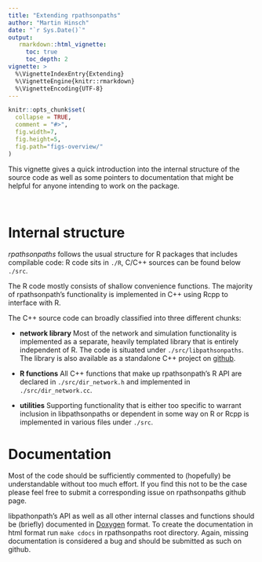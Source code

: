 ```yaml
---
title: "Extending rpathsonpaths"
author: "Martin Hinsch"
date: "`r Sys.Date()`"
output:
   rmarkdown::html_vignette:
     toc: true
     toc_depth: 2
vignette: >
  %\VignetteIndexEntry{Extending}
  %\VignetteEngine{knitr::rmarkdown}
  %\VignetteEncoding{UTF-8}
---
```




```r
knitr::opts_chunk$set(
  collapse = TRUE,
  comment = "#>", 
  fig.width=7, 
  fig.height=5, 
  fig.path="figs-overview/"
)
```

This vignette gives a quick introduction into the internal structure of the source code as well
as some pointers to documentation that might be helpful for anyone intending to work on the
package.

<br>

# Internal structure

*rpathsonpaths* follows the usual structure for R packages that includes
compilable code: R code sits in `./R`, C/C++ sources can be found below `./src`.

The R code mostly consists of shallow convenience functions. The majority of
rpathsonpath's functionality is implemented in C++ using Rcpp to interface with
R.

The C++ source code can broadly classified into three different chunks:

- **network library** Most of the network and simulation functionality is implemented as 
  a separate, heavily templated library that is entirely independent of R. The code is 
  situated under `./src/libpathsonpaths`. The library is also available as a standalone 
  C++ project on [github](https://github.com/mhinsch/pathsonpaths).

- **R functions** All C++ functions that make up rpathsonpath's R API are declared in 
  `./src/dir_network.h` and implemented in `./src/dir_network.cc`.

- **utilities** Supporting functionality that is either too specific to warrant inclusion in 
  libpathsonpaths or dependent in some way on R or Rcpp is implemented in various files under
  `./src`. 

# Documentation

Most of the code should be sufficiently commented to (hopefully) be
understandable without too much effort. If you find this not to be the case
please feel free to submit a corresponding issue on rpathsonpaths github page. 

libpathonpath's API as well as all other internal classes and functions should
be (briefly) documented in [Doxygen](http://www.Doxygen.org) format. To create
the documentation in html format run `make cdocs` in rpathsonpaths root
directory. Again, missing documentation is considered a bug and should be
submitted as such on github.
